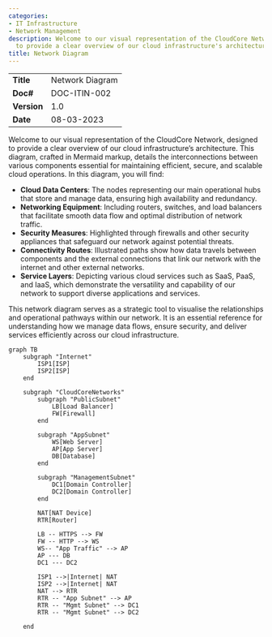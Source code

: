 ```yaml
---
categories:
- IT Infrastructure
- Network Management
description: Welcome to our visual representation of the CloudCore Network, designed
  to provide a clear overview of our cloud infrastructure's architecture.
title: Network Diagram
---
```


|              |                                     |
|--------------|-------------------------------------|
| **Title**    | Network Diagram             |
| **Doc#**     | DOC-ITIN-002 |
| **Version**  | 1.0                                 |
| **Date**     | 08-03-2023                              |

Welcome to our visual representation of the CloudCore Network, designed to
provide a clear overview of our cloud infrastructure's architecture. This
diagram, crafted in Mermaid markup, details the interconnections between various
components essential for maintaining efficient, secure, and scalable cloud
operations. In this diagram, you will find:

-   **Cloud Data Centers**: The nodes representing our main operational hubs
    that store and manage data, ensuring high availability and redundancy.
-   **Networking Equipment**: Including routers, switches, and load balancers
    that facilitate smooth data flow and optimal distribution of network
    traffic.
-   **Security Measures**: Highlighted through firewalls and other security
    appliances that safeguard our network against potential threats.
-   **Connectivity Routes**: Illustrated paths show how data travels between
    components and the external connections that link our network with the
    internet and other external networks.
-   **Service Layers**: Depicting various cloud services such as SaaS, PaaS, and
    IaaS, which demonstrate the versatility and capability of our network to
    support diverse applications and services.

This network diagram serves as a strategic tool to visualise the relationships
and operational pathways within our network. It is an essential reference for
understanding how we manage data flows, ensure security, and deliver services
efficiently across our cloud infrastructure.

```mermaid
graph TB
    subgraph "Internet"
        ISP1[ISP]
        ISP2[ISP]
    end

    subgraph "CloudCoreNetworks"
        subgraph "PublicSubnet"
            LB[Load Balancer]
            FW[Firewall]
        end

        subgraph "AppSubnet"
            WS[Web Server]
            AP[App Server]
            DB[Database]
        end

        subgraph "ManagementSubnet"
            DC1[Domain Controller]
            DC2[Domain Controller]
        end

        NAT[NAT Device]
        RTR[Router]

        LB -- HTTPS --> FW
        FW -- HTTP --> WS
        WS-- "App Traffic" --> AP
        AP --- DB
        DC1 --- DC2

        ISP1 -->|Internet| NAT
        ISP2 -->|Internet| NAT
        NAT --> RTR
        RTR -- "App Subnet" --> AP
        RTR -- "Mgmt Subnet" --> DC1
        RTR -- "Mgmt Subnet" --> DC2

    end
```